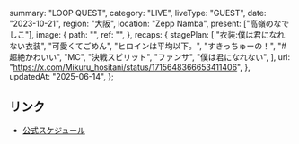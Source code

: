   summary: "LOOP QUEST",
  category: "LIVE",
  liveType: "GUEST",
  date: "2023-10-21",
  region: "大阪",
  location: "Zepp Namba",
  present: ["高嶺のなでしこ"],
  image: {
    path: "",
    ref: "",
  },
  recaps: {
    stagePlan: [
      "衣装:僕は君になれない衣装",
      "可愛くてごめん",
      "ヒロインは平均以下。",
      "すきっちゅーの！",
      "#超絶かわいい",
      "MC",
      "決戦スピリット",
      "ファンサ",
      "僕は君になれない",
    ],
    url: "https://x.com/Mikuru_hositani/status/1715648366653411406",
  },
  updatedAt: "2025-06-14",
};

## リンク

- [公式スケジュール](https://takanenonadeshiko.jp/?p=1359)
